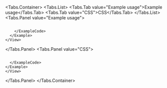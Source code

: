 
<Tabs.Container>
  <Tabs.List>
    <Tabs.Tab value="Example usage">Example usage</Tabs.Tab>
    <Tabs.Tab value="CSS">CSS</Tabs.Tab>
  </Tabs.List>
  <Tabs.Panel value="Example usage">
    <View marginTop="var(--amplify-space-large)">
      <Example>
        <BorderWidthExample />
        <ExampleCode>
```tsx file=./examples/BorderWidthExample.tsx

```
        </ExampleCode>
      </Example>
    </View>
  </Tabs.Panel>
  <Tabs.Panel value="CSS">
    <View marginTop="var(--amplify-space-large)">
    <Example>
      <ExampleCode>
```css file=./examples/BorderExample.css

```
      </ExampleCode>
    </Example>
    </View>
  </Tabs.Panel>
</Tabs.Container>
